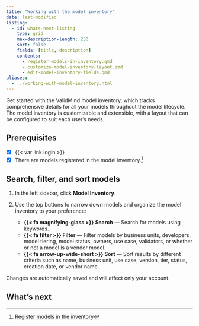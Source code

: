 ```yaml
---
title: "Working with the model inventory"
date: last-modified
listing:
  - id: whats-next-listing
    type: grid
    max-description-length: 250
    sort: false
    fields: [title, description]
    contents:
      - register-models-in-inventory.qmd
      - customize-model-inventory-layout.qmd
      - edit-model-inventory-fields.qmd
aliases:
  - ../working-with-model-inventory.html
---
```


Get started with the ValidMind model inventory, which tracks comprehensive details for all your models throughout the model lifecycle. The model inventory is customizable and extensible, with a layout that can be configured to suit each user's needs.

::: {.prereq}

## Prerequisites

- [x] {{< var link.login >}}
- [x] There are models registered in the model inventory.[^1]

:::

## Search, filter, and sort models

1. In the left sidebar, click **Model Inventory**. 

2. Use the top buttons to narrow down models and organize the model inventory to your preference:
   - **{{< fa magnifying-glass >}} Search** — Search for models using keywords.
   - **{{< fa filter >}} Filter** — Filter models by business units, developers, model tiering, model status, owners, use case, validators, or whether or not a model is a vendor model.
   - **{{< fa arrow-up-wide-short >}} Sort** — Sort results by different criteria such as name, business unit, use case, version, tier, status, creation date, or vendor name.

:::{.callout}
Changes are automatically saved and will affect only your account.
:::

## What's next

:::{#whats-next-listing}
:::

<!-- - [Customize model inventory layout](customize-model-inventory-layout.qmd)
- [Edit model inventory fields](edit-model-inventory-fields.qmd)
- [Manage model inventory fields](manage-model-inventory-fields.qmd) -->



<!-- FOOTNOTES -->

[^1]: [Register models in the inventory](register-models-in-inventory.qmd)